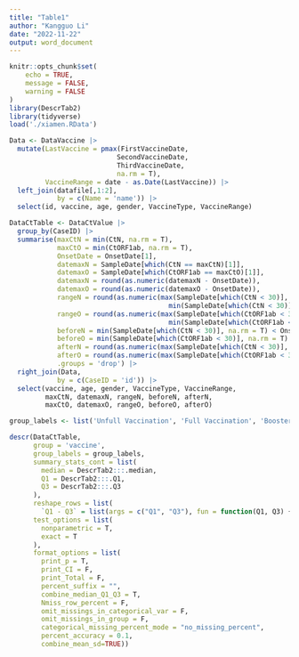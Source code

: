 ```yaml
---
title: "Table1"
author: "Kangguo Li"
date: "2022-11-22"
output: word_document
---
```


```r
knitr::opts_chunk$set(
	echo = TRUE,
	message = FALSE,
	warning = FALSE
)
library(DescrTab2)
library(tidyverse)
load('./xiamen.RData')
```

```r
Data <- DataVaccine |> 
  mutate(LastVaccine = pmax(FirstVaccineDate,
                           SecondVaccineDate,
                           ThirdVaccineDate,
                           na.rm = T),
         VaccineRange = date - as.Date(LastVaccine)) |> 
  left_join(datafile[,1:2],
            by = c(Name = 'name')) |> 
  select(id, vaccine, age, gender, VaccineType, VaccineRange)

DataCtTable <- DataCtValue |> 
  group_by(CaseID) |> 
  summarise(maxCtN = min(CtN, na.rm = T),
            maxCtO = min(CtORF1ab, na.rm = T),
            OnsetDate = OnsetDate[1],
            datemaxN = SampleDate[which(CtN == maxCtN)[1]],
            datemaxO = SampleDate[which(CtORF1ab == maxCtO)[1]],
            datemaxN = round(as.numeric(datemaxN - OnsetDate)),
            datemaxO = round(as.numeric(datemaxO - OnsetDate)),
            rangeN = round(as.numeric(max(SampleDate[which(CtN < 30)], na.rm = T) -
                                        min(SampleDate[which(CtN < 30)], na.rm = T))),
            rangeO = round(as.numeric(max(SampleDate[which(CtORF1ab < 30)], na.rm = T) - 
                                        min(SampleDate[which(CtORF1ab < 30)], na.rm = T))),
            beforeN = min(SampleDate[which(CtN < 30)], na.rm = T) < OnsetDate,
            beforeO = min(SampleDate[which(CtORF1ab < 30)], na.rm = T) < OnsetDate,
            afterN = round(as.numeric(max(SampleDate[which(CtN < 30)], na.rm = T) - OnsetDate)),
            afterO = round(as.numeric(max(SampleDate[which(CtORF1ab < 30)], na.rm = T) - OnsetDate)),
            .groups = 'drop') |> 
  right_join(Data,
            by = c(CaseID = 'id')) |> 
  select(vaccine, age, gender, VaccineType, VaccineRange, 
         maxCtN, datemaxN, rangeN, beforeN, afterN,
         maxCtO, datemaxO, rangeO, beforeO, afterO)

group_labels <- list('Unfull Vaccination', 'Full Vaccination', 'Booster Dose')

descr(DataCtTable,
      group = 'vaccine',
      group_labels = group_labels,
      summary_stats_cont = list(
        median = DescrTab2:::.median,
        Q1 = DescrTab2:::.Q1,
        Q3 = DescrTab2:::.Q3
      ),
      reshape_rows = list(
        `Q1 - Q3` = list(args = c("Q1", "Q3"), fun = function(Q1, Q3) { paste0(Q1, "-", Q3) })),
      test_options = list(
        nonparametric = T,
        exact = T
      ),
      format_options = list(
        print_p = T,
        print_CI = F,
        print_Total = F,
        percent_suffix = "",
        combine_median_Q1_Q3 = T,
        Nmiss_row_percent = F,
        omit_missings_in_categorical_var = F,
        omit_missings_in_group = F,
        categorical_missing_percent_mode = "no_missing_percent",
        percent_accuracy = 0.1,
        combine_mean_sd=TRUE))

```
